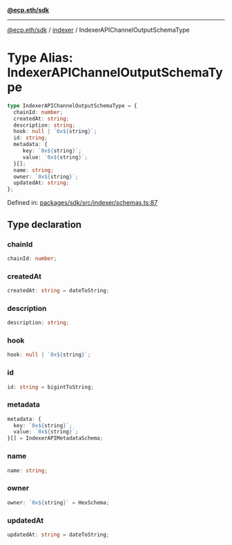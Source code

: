 [**@ecp.eth/sdk**](../../index.mdx)

***

[@ecp.eth/sdk](/sdk-reference/index.mdx) / [indexer](/sdk-reference/indexer/index.mdx) / IndexerAPIChannelOutputSchemaType

# Type Alias: IndexerAPIChannelOutputSchemaType

```ts
type IndexerAPIChannelOutputSchemaType = {
  chainId: number;
  createdAt: string;
  description: string;
  hook: null | `0x${string}`;
  id: string;
  metadata: {
     key: `0x${string}`;
     value: `0x${string}`;
  }[];
  name: string;
  owner: `0x${string}`;
  updatedAt: string;
};
```

Defined in: [packages/sdk/src/indexer/schemas.ts:87](https://github.com/ecp-eth/comments-monorepo/blob/main/packages/sdk/src/indexer/schemas.ts#L87)

## Type declaration

### chainId

```ts
chainId: number;
```

### createdAt

```ts
createdAt: string = dateToString;
```

### description

```ts
description: string;
```

### hook

```ts
hook: null | `0x${string}`;
```

### id

```ts
id: string = bigintToString;
```

### metadata

```ts
metadata: {
  key: `0x${string}`;
  value: `0x${string}`;
}[] = IndexerAPIMetadataSchema;
```

### name

```ts
name: string;
```

### owner

```ts
owner: `0x${string}` = HexSchema;
```

### updatedAt

```ts
updatedAt: string = dateToString;
```
